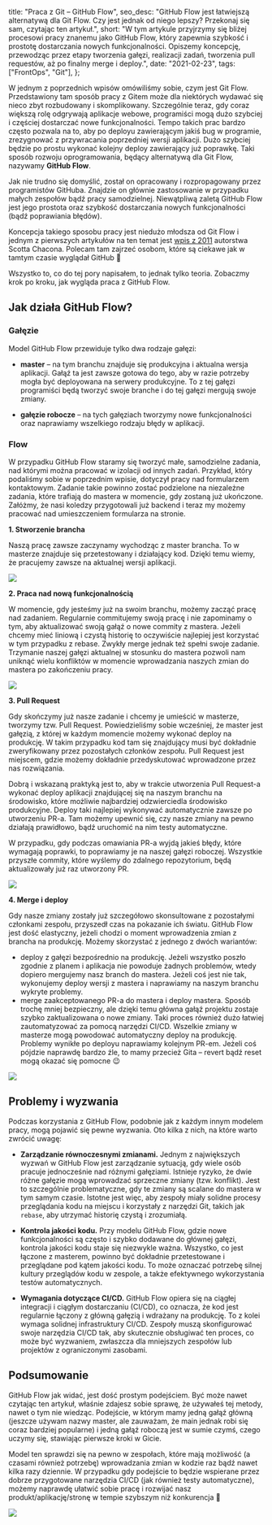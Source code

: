   title: "Praca z Git – GitHub Flow",
  seo_desc:
    "GitHub Flow jest łatwiejszą alternatywą dla Git Flow. Czy jest jednak od niego lepszy? Przekonaj się sam, czytając ten artykuł.",
  short:
    "W tym artykule przyjrzymy się bliżej procesowi pracy znanemu jako GitHub Flow, który zapewnia szybkość i prostotę dostarczania nowych funkcjonalności. Opiszemy koncepcję, przewodząc przez etapy tworzenia gałęzi, realizacji zadań, tworzenia pull requestów, aż po finalny merge i deploy.",
  date: "2021-02-23",
  tags: ["FrontOps", "Git"],
};

W jednym z poprzednich wpisów omówiliśmy sobie, czym jest Git Flow. Przedstawiony tam sposób pracy z Gitem może dla niektórych wydawać się nieco zbyt rozbudowany i skomplikowany. Szczególnie teraz, gdy coraz większą rolę odgrywają aplikacje webowe, programiści mogą dużo szybciej i częściej dostarczać nowe funkcjonalności. Tempo takich prac bardzo często pozwala na to, aby po deployu zawierającym jakiś bug w programie, zrezygnować z przywracania poprzedniej wersji aplikacji. Dużo szybciej będzie po prostu wykonać kolejny deploy zawierający już poprawkę. Taki sposób rozwoju oprogramowania, będący alternatywą dla Git Flow, nazywamy **GitHub Flow**.

Jak nie trudno się domyślić, został on opracowany i rozpropagowany przez programistów GitHuba. Znajdzie on głównie zastosowanie w przypadku małych zespołów bądź pracy samodzielnej. Niewątpliwą zaletą GitHub Flow jest jego prostota oraz szybkość dostarczania nowych funkcjonalności (bądź poprawiania błędów).

Koncepcja takiego sposobu pracy jest niedużo młodsza od Git Flow i jednym z pierwszych artykułów na ten temat jest [wpis z 2011](http://scottchacon.com/2011/08/31/github-flow.html) autorstwa Scotta Chacona. Polecam tam zajrzeć osobom, które są ciekawe jak w tamtym czasie wyglądał GitHub 🙂

Wszystko to, co do tej pory napisałem, to jednak tylko teoria. Zobaczmy krok po kroku, jak wygląda praca z GitHub Flow.

## Jak działa GitHub Flow?

### Gałęzie

Model GitHub Flow przewiduje tylko dwa rodzaje gałęzi:

- **master** – na tym branchu znajduje się produkcyjna i aktualna wersja aplikacji. Gałąź ta jest zawsze gotowa do tego, aby w razie potrzeby mogła być deployowana na serwery produkcyjne. To z tej gałęzi programiści będą tworzyć swoje branche i do tej gałęzi mergują swoje zmiany.

- **gałęzie robocze** – na tych gałęziach tworzymy nowe funkcjonalności oraz naprawiamy wszelkiego rodzaju błędy w aplikacji.

### Flow

W przypadku GitHub Flow staramy się tworzyć małe, samodzielne zadania, nad którymi można pracować w izolacji od innych zadań. Przykład, który podaliśmy sobie w poprzednim wpisie, dotyczył pracy nad formularzem kontaktowym. Zadanie takie powinno zostać podzielone na niezależne zadania, które trafiają do mastera w momencie, gdy zostaną już ukończone. Załóżmy, że nasi koledzy przygotowali już backend i teraz my możemy pracować nad umieszczeniem formularza na stronie.

**1. Stworzenie brancha**

Naszą pracę zawsze zaczynamy wychodząc z master brancha. To w masterze znajduje się przetestowany i działający kod. Dzięki temu wiemy, że pracujemy zawsze na aktualnej wersji aplikacji.

<img src="/blog/praca-z-git-github-flow/flow1.webp" />

**2. Praca nad nową funkcjonalnością**

W momencie, gdy jesteśmy już na swoim branchu, możemy zacząć pracę nad zadaniem. Regularnie commitujemy swoją pracę i nie zapominamy o tym, aby aktualizować swoją gałąź o nowe commity z mastera. Jeżeli chcemy mieć liniową i czystą historię to oczywiście najlepiej jest korzystać w tym przypadku z rebase. Zwykły merge jednak też spełni swoje zadanie. Trzymanie naszej gałęzi aktualnej w stosunku do mastera pozwoli nam uniknąć wielu konfliktów w momencie wprowadzania naszych zmian do mastera po zakończeniu pracy.

<img src="/blog/praca-z-git-github-flow/flow2.webp" />

**3. Pull Request**

Gdy skończymy już nasze zadanie i chcemy je umieścić w masterze, tworzymy tzw. Pull Request. Powiedzieliśmy sobie wcześniej, że master jest gałęzią, z której w każdym momencie możemy wykonać deploy na produkcję. W takim przypadku kod tam się znajdujący musi być dokładnie zweryfikowany przez pozostałych członków zespołu. Pull Request jest miejscem, gdzie możemy dokładnie przedyskutować wprowadzone przez nas rozwiązania.

Dobrą i wskazaną praktyką jest to, aby w trakcie utworzenia Pull Request-a wykonać deploy aplikacji znajdującej się na naszym branchu na środowisko, które możliwie najbardziej odzwierciedla środowisko produkcyjne. Deploy taki najlepiej wykonywać automatycznie zawsze po utworzeniu PR-a. Tam możemy upewnić się, czy nasze zmiany na pewno działają prawidłowo, bądź uruchomić na nim testy automatyczne.

W przypadku, gdy podczas omawiania PR-a wyjdą jakieś błędy, które wymagają poprawki, to poprawiamy je na naszej gałęzi roboczej. Wszystkie przyszłe commity, które wyślemy do zdalnego repozytorium, będą aktualizowały już raz utworzony PR.

<img src="/blog/praca-z-git-github-flow/flow3.webp" />

**4. Merge i deploy**

Gdy nasze zmiany zostały już szczegółowo skonsultowane z pozostałymi członkami zespołu, przyszedł czas na pokazanie ich światu. GitHub Flow jest dość elastyczny, jeżeli chodzi o moment wprowadzenia zmian z brancha na produkcję. Możemy skorzystać z jednego z dwóch wariantów:

- deploy z gałęzi bezpośrednio na produkcję. Jeżeli wszystko poszło zgodnie z planem i aplikacja nie powoduje żadnych problemów, wtedy dopiero mergujemy nasz branch do mastera. Jeżeli coś jest nie tak, wykonujemy deploy wersji z mastera i naprawiamy na naszym branchu wykryte problemy.
- merge zaakceptowanego PR-a do mastera i deploy mastera. Sposób trochę mniej bezpieczny, ale dzięki temu główna gałąź projektu zostaje szybko zaktualizowana o nowe zmiany. Taki proces również dużo łatwiej zautomatyzować za pomocą narzędzi CI/CD. Wszelkie zmiany w masterze mogą powodować automatyczny deploy na produkcję. Problemy wynikłe po deployu naprawiamy kolejnym PR-em. Jeżeli coś pójdzie naprawdę bardzo źle, to mamy przecież Gita – revert bądź reset mogą okazać się pomocne 😉

<img src="/blog/praca-z-git-github-flow/flow4.webp" />

## Problemy i wyzwania

Podczas korzystania z GitHub Flow, podobnie jak z każdym innym modelem pracy, mogą pojawić się pewne wyzwania. Oto kilka z nich, na które warto zwrócić uwagę:

- **Zarządzanie równoczesnymi zmianami.** Jednym z największych wyzwań w GitHub Flow jest zarządzanie sytuacją, gdy wiele osób pracuje jednocześnie nad różnymi gałęziami. Istnieje ryzyko, że dwie różne gałęzie mogą wprowadzać sprzeczne zmiany (tzw. konflikt). Jest to szczególnie problematyczne, gdy te zmiany są scalane do mastera w tym samym czasie. Istotne jest więc, aby zespoły miały solidne procesy przeglądania kodu na miejscu i korzystały z narzędzi Git, takich jak `rebase`, aby utrzymać historię czystą i zrozumiałą.

- **Kontrola jakości kodu.** Przy modelu GitHub Flow, gdzie nowe funkcjonalności są często i szybko dodawane do głównej gałęzi, kontrola jakości kodu staje się niezwykle ważna. Wszystko, co jest łączone z masterem, powinno być dokładnie przetestowane i przeglądane pod kątem jakości kodu. To może oznaczać potrzebę silnej kultury przeglądów kodu w zespole, a także efektywnego wykorzystania testów automatycznych.

- **Wymagania dotyczące CI/CD.** GitHub Flow opiera się na ciągłej integracji i ciągłym dostarczaniu (CI/CD), co oznacza, że kod jest regularnie łączony z główną gałęzią i wdrażany na produkcję. To z kolei wymaga solidnej infrastruktury CI/CD. Zespoły muszą skonfigurować swoje narzędzia CI/CD tak, aby skutecznie obsługiwać ten proces, co może być wyzwaniem, zwłaszcza dla mniejszych zespołów lub projektów z ograniczonymi zasobami.

## Podsumowanie

GitHub Flow jak widać, jest dość prostym podejściem. Być może nawet czytając ten artykuł, właśnie zdajesz sobie sprawę, że używałeś tej metody, nawet o tym nie wiedząc. Podejście, w którym mamy jedną gałąź główną (jeszcze używam nazwy master, ale zauważam, że main jednak robi się coraz bardziej popularne) i jedną gałąź roboczą jest w sumie czymś, czego uczymy się, stawiając pierwsze kroki w Gicie.

Model ten sprawdzi się na pewno w zespołach, które mają możliwość (a czasami również potrzebę) wprowadzania zmian w kodzie raz bądź nawet kilka razy dziennie. W przypadku gdy podejście to będzie wspierane przez dobrze przygotowane narzędzia CI/CD (jak również testy automatyczne), możemy naprawdę ułatwić sobie pracę i rozwijać nasz produkt/aplikację/stronę w tempie szybszym niż konkurencja 🙂

<img src="/blog/praca-z-git-github-flow/flow5.webp" />
